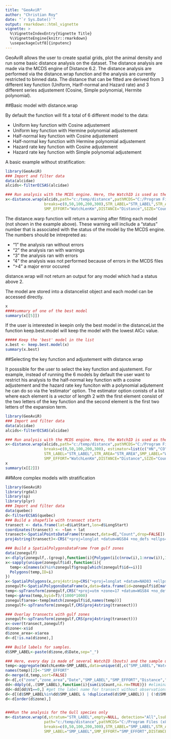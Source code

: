```yaml
---
title: "GeoAviR"
author: "Christian Roy"
date: "`r Sys.Date()`"
output: rmarkdown::html_vignette
vignette: >
  %\VignetteIndexEntry{Vignette Title}
  %\VignetteEngine{knitr::rmarkdown}
  \usepackage[utf8]{inputenc}
---
```


GeoAviR allows the user to create spatial grids, plot the animal density and run some basic distance analysis on the dataset. The distance analysis are made via the MCDS engine of Distance 6.2. The distance analysis are performed via the distance.wrap function and the analysis are currently restricted to binned data. The distance that can be fitted are derived from 3 different key function (Uniform, Harlf-normal and Hazard rate) and 3 different series adjustement (Cosine, Simple polynomial, Hermite polynomial). 


##Basic model with distance.wrap

By default the function will fit a total of 6 different model to the data:

- Uniform key function with Cosine adjustement
- Uniform key function with Hermine polynomial adjustement
- Half-normal key function with Cosine adjustement
- Half-normal key function with Hermine polynomial adjustement
- Hazard rate key function with Cosine adjustement
- Hazard rate key function with Simple polynomial adjustement

A basic example without stratification:
```r
library(GeoAviR)
### Import and filter data
data(alcidae)
alcids<-filterECSAS(alcidae)

### Run analysis with the MCDS engine. Here, the WatchID is used as the sample.
x<-distance.wrap(alcids,path="c:/temp/distance",pathMCDS="C:/Program Files (x86)/Distance 6",
                 breaks=c(0,50,100,200,300),STR_LABEL="STR_LABEL",STR_AREA="STR_AREA",SMP_LABEL="WatchID",
                 SMP_EFFORT="WatchLenKm",DISTANCE="Distance",SIZE="Count",verbose=FALSE)
```
The distance.warp function will return a warning after fitting each model (not shown in the example above). These warning will incliude a "status" number that is associated with the status of the model by the MCDS engine. The numbers should be intrepreted as:

- "1" the analysis ran without errors
- "2" the analysis ran with warnings
- "3" the analysis ran with errors
- "4" the analysis was not performed because of errors in the MCDS files
- ">4" a major error occured 

distance.wrap will not return an output for any model which had a status above 2. 

The model are stored into a distancelist object and each model can be accessed directly. 
```r
x
####summary of one of the best model
summary(x[[5]])
```

If the user is interested in keepin only the best model in the distanceList the function keep.best.model will keep the model with the lowest AICc value. 

```r
##### Keep the 'best' model in the list
x.best <- keep.best.model(x)
summary(x.best)
```

##Selecting the key function and adjustement with distance.wrap

It posssible for the user to select the key function and ajustement. For example, instead of running the 6 models by default the user want to restrict his  analysis to the half-normal key function with a cosine adjustement and the hazard rate key funciton with a polynomial adjutement he can do so via the 'estimator' option. The estimator option conists of a list where each element is a vector of length 2 with the first element consist of the two letters of the key function and the second element is the first two letters of the expansion term. 

```r
library(GeoAviR)
### Import and filter data
data(alcidae)
alcids<-filterECSAS(alcidae)

### Run analysis with the MCDS engine. Here, the WatchID is used as the sample.
x<-distance.wrap(alcids,path="c:/temp/distance",pathMCDS="C:/Program Files (x86)/Distance 6",
                 breaks=c(0,50,100,200,300), estimator=list(c("HN","CO"),c("HA","PO")),
                 STR_LABEL="STR_LABEL",STR_AREA="STR_AREA",SMP_LABEL="WatchID",
                 SMP_EFFORT="WatchLenKm",DISTANCE="Distance",SIZE="Count",verbose=FALSE)
x
summary(x[[2]])
```

##More complex models with stratification


```r
library(GeoAviR)
library(rgdal)
library(sp)
library(plyr)
### Import and filter data
data(quebec)
d<-filterECSAS(quebec)
### Build a shapefile with transect starts
transect <- data.frame(lat=d$LatStart,lon=d$LongStart)
coordinates(transect) <- ~lon + lat
transect<-SpatialPointsDataFrame(transect,data=d[,"Count",drop=FALSE])
proj4string(transect)<-CRS("+proj=longlat +datum=WGS84 +no_defs +ellps=WGS84 +towgs84=0,0,0")

### Build a SpatialPolygonsDataFrame from gulf zones
data(zonegulf)
x<-dlply(zonegulf,.(group),function(i){Polygon(i[c(nrow(i),1:nrow(i)),1:2],hole=i$hole[1])})
x<-sapply(unique(zonegulf$id),function(i){
  temp<-x[names(x)%in%zonegulf$group[which(zonegulf$id==i)]]
  Polygons(temp,ID=i)
})
x<-SpatialPolygons(x,proj4string=CRS("+proj=longlat +datum=NAD83 +ellps=GRS80"))
zonegulf<-SpatialPolygonsDataFrame(x,data=data.frame(id=zonegulf$id[match(names(x),zonegulf$id)]),match.ID=FALSE)
temp<-spTransform(zonegulf,CRS("+proj=utm +zone=17 +datum=WGS84 +no_defs +ellps=WGS84 +towgs84=0,0,0"))  #project to calculate area with package rgeos
temp<-gArea(temp,byid=T)/(1000*1000)
zonegulf$area<-temp[match(zonegulf$id,names(temp))]
zonegulf<-spTransform(zonegulf,CRS(proj4string(transect)))

### Overlay transects with gulf zones
zonegulf<-spTransform(zonegulf,CRS(proj4string(transect)))
x<-over(transect,zonegulf)
d$zone<-x$id
d$zone_area<-x$area
d<-d[!is.na(d$zone),]

### Build labels for samples.
d$SMP_LABEL<-paste(d$zone,d$Date,sep="_")

### Here, every day is made of several WatchID (bouts) and the sample used will be the day (or date). Consequently, the lengths of every WatchID is summed to calculate the effort for the day.
temp<-aggregate(WatchLenKm~SMP_LABEL,data=unique(d[,c("SMP_LABEL","WatchID","WatchLenKm")]),sum)
names(temp)[2]<-"SMP_EFFORT"
d<-merge(d,temp,sort=FALSE)
d<-d[,c("zone","zone_area","Date","SMP_LABEL","SMP_EFFORT","Distance","Count","Alpha","LatStart","LongStart")]
dd<-ddply(d,.(SMP_LABEL),function(i){sum(i$Count,na.rm=TRUE)}) #eliminate duplicate lines for transect without observations
dd<-dd[dd$V1==0,] #get the label name for transect without observations
d<-d[(d$SMP_LABEL%in%dd$SMP_LABEL & !duplicated(d$SMP_LABEL)) | (!d$SMP_LABEL%in%dd$SMP_LABEL & !(d$Alpha=="")),] #keep only lines for empty transects or non-empty lines for non-empty transects
d<-d[order(d$zone),]


###Run the analysis for the Gull species only
m<-distance.wrap(d,stratum="STR_LABEL",empty=NULL, detection="All",lsub=list(Alpha=c("BLKI","HERG","GBBG")),split=TRUE,
                 path="c:/temp/distance",pathMCDS="C:/Program Files (x86)/Distance 6",
                 breaks=c(0,50,100,200,300),STR_LABEL="SMP_LABEL",STR_AREA="zone_area",
                 SMP_LABEL="SMP_LABEL",SMP_EFFORT="SMP_EFFORT",DISTANCE="Distance",SIZE="Count",verbose=FALSE)
```


